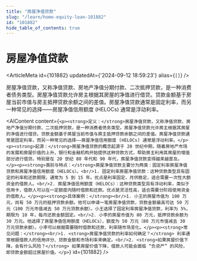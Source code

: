 ```yaml
---
title: "房屋净值贷款"
slug: "/learn/home-equity-loan-101882"
id: "101882"
hide_table_of_contents: true
---
```



# 房屋净值贷款

<ArticleMeta id={101882} updatedAt={'2024-09-12 18:59:23'} alias={`[]`} />
<div className='border-solid border-b border-t-0 my-4 border-[var(--ifm-color-gray-300)]' />

房屋净值贷款，又称净值贷款、房地产净值分期付款、二次抵押贷款，是一种消费者债务类型。房屋净值贷款允许房主根据其房屋的净值进行借贷。贷款金额基于房屋当前市值与房主抵押贷款余额之间的差值。房屋净值贷款通常是固定利率，而另一种常见的选择——房屋净值信用额度 (HELOCs) 通常是浮动利率。

<AIContent content={`<p><strong>定义：</strong>房屋净值贷款，又称净值贷款、房地产净值分期付款、二次抵押贷款，是一种消费者债务类型。房屋净值贷款允许房主根据其房屋的净值进行借贷。贷款金额基于房屋当前市值与房主抵押贷款余额之间的差值。房屋净值贷款通常是固定利率，而另一种常见的选择——房屋净值信用额度 (HELOCs) 通常是浮动利率。</p><p><strong>起源：</strong>房屋净值贷款的概念起源于 20 世纪中期，随着房地产市场的发展和房屋价值的上升，银行和金融机构开始提供这种贷款方式，帮助房主利用其房屋的增值部分进行借贷。特别是在 20 世纪 80 年代和 90 年代，房屋净值贷款变得越来越普及。</p><p><strong>类别与特点：</strong>房屋净值贷款主要分为两类：固定利率房屋净值贷款和房屋净值信用额度（HELOCs）。<br/>1. 固定利率房屋净值贷款：这种贷款类型具有固定的利率和还款期限，通常为 5 到 15 年。优点是利率固定，月供稳定，适合需要一次性大额资金的借款人。<br/>2. 房屋净值信用额度（HELOCs）：这种贷款类型具有浮动利率，类似于信用卡，借款人可以在一定额度内随时借款和还款。优点是灵活性高，适合需要分阶段使用资金的借款人。</p><p><strong>具体案例：</strong><br/>1. 小王的房屋市值为 100 万元，尚有 50 万元的抵押贷款余额。他可以申请一笔房屋净值贷款，贷款金额最高可达 50 万元（100 万元市值减去 50 万元贷款余额）。小王选择了固定利率房屋净值贷款，利率为 5%，期限为 10 年，每月还款金额固定。<br/>2. 小李的房屋市值为 80 万元，抵押贷款余额为 30 万元。他选择了房屋净值信用额度（HELOCs），额度为 50 万元（80 万元市值减去 30 万元贷款余额）。小李可以根据需要随时借款和还款，利率随市场变化。</p><p><strong>常见问题：</strong><br/>1. <strong>房屋净值贷款的利率如何确定？</strong> 利率通常根据借款人的信用评分、贷款金额和市场利率来确定。<br/>2. <strong>如果房屋价值下降，会有什么风险？</strong> 如果房屋价值下降，借款人可能会面临 “负资产” 的风险，即贷款金额超过房屋价值。</p>`} id={101882} />
